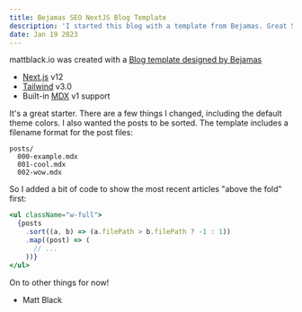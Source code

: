 ```yaml
---
title: Bejamas SEO NextJS Blog Template
description: 'I started this blog with a template from Bejamas. Great SEO.'
date: Jan 19 2023
---
```


mattblack.io was created with a [Blog template designed by Bejamas](https://github.com/netlify-templates/nextjs-blog-theme/generate)

- [Next.js](https://github.com/vercel/next.js) v12
- [Tailwind](https://tailwindcss.com/) v3.0
- Built-in [MDX](https://mdxjs.com/) v1 support

It's a great starter. There are a few things I changed, including the default theme colors. I also wanted the posts to be sorted. The template includes a filename format for the post files:

```
posts/
  000-example.mdx
  001-cool.mdx
  002-wow.mdx
```

So I added a bit of code to show the most recent articles "above the fold" first:

```jsx
<ul className="w-full">
  {posts
    .sort((a, b) => (a.filePath > b.filePath ? -1 : 1))
    .map((post) => (
      // ...
    ))}
</ul>
```

On to other things for now!

- Matt Black
